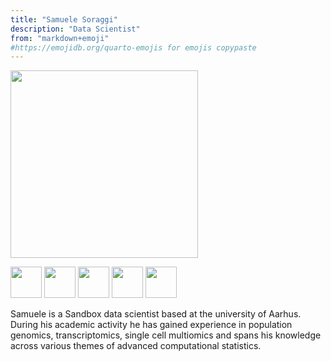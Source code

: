```yaml
---
title: "Samuele Soraggi"
description: "Data Scientist"
from: "markdown+emoji"
#https://emojidb.org/quarto-emojis for emojis copypaste
---
```


![](samuele.jpg){width=300}


[![](LinkedIN.png){width=50}](https://www.linkedin.com/in/samuelesoraggi/)   [![](Github_black.png){width=50}](https://github.com/SamueleSoraggi)   [![](Outlook.png){width=50}](mailto:samuele@birc.au.dk?subject=Test)   [![](mapPin.png){width=50}](https://birc.au.dk/)   [![](www.png){width=50}](https://samuelesoraggi.github.io)   

Samuele is a Sandbox data scientist based at the university of Aarhus. During his academic activity he has gained experience in population genomics, transcriptomics, single cell multiomics and spans his knowledge across various themes of advanced computational statistics.
